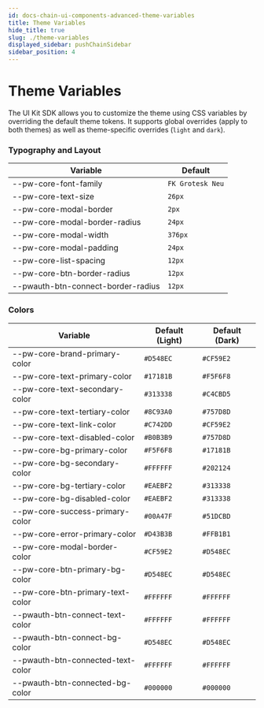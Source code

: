 ```yaml
---
id: docs-chain-ui-components-advanced-theme-variables
title: Theme Variables
hide_title: true
slug: ./theme-variables
displayed_sidebar: pushChainSidebar
sidebar_position: 4
---
```


# Theme Variables

The UI Kit SDK allows you to customize the theme using CSS variables by overriding the default theme tokens. It supports global overrides (apply to both themes) as well as theme-specific overrides (`light` and `dark`).

### Typography and Layout

| Variable                           | Default          |
| ---------------------------------- | ---------------- |
| --pw-core-font-family              | `FK Grotesk Neu` |
| --pw-core-text-size                | `26px`           |
| --pw-core-modal-border             | `2px`            |
| --pw-core-modal-border-radius      | `24px`           |
| --pw-core-modal-width              | `376px`          |
| --pw-core-modal-padding            | `24px`           |
| --pw-core-list-spacing             | `12px`           |
| --pw-core-btn-border-radius        | `12px`           |
| --pwauth-btn-connect-border-radius | `12px`           |

### Colors

| Variable                          | Default (Light) | Default (Dark) |
| --------------------------------- | --------------- | -------------- |
| --pw-core-brand-primary-color     | `#D548EC`       | `#CF59E2`      |
| --pw-core-text-primary-color      | `#17181B`       | `#F5F6F8`      |
| --pw-core-text-secondary-color    | `#313338`       | `#C4CBD5`      |
| --pw-core-text-tertiary-color     | `#8C93A0`       | `#757D8D`      |
| --pw-core-text-link-color         | `#C742DD`       | `#CF59E2`      |
| --pw-core-text-disabled-color     | `#B0B3B9`       | `#757D8D`      |
| --pw-core-bg-primary-color        | `#F5F6F8`       | `#17181B`      |
| --pw-core-bg-secondary-color      | `#FFFFFF`       | `#202124`      |
| --pw-core-bg-tertiary-color       | `#EAEBF2`       | `#313338`      |
| --pw-core-bg-disabled-color       | `#EAEBF2`       | `#313338`      |
| --pw-core-success-primary-color   | `#00A47F`       | `#51DCBD`      |
| --pw-core-error-primary-color     | `#D43B3B`       | `#FFB1B1`      |
| --pw-core-modal-border-color      | `#CF59E2`       | `#D548EC`      |
| --pw-core-btn-primary-bg-color    | `#D548EC`       | `#D548EC`      |
| --pw-core-btn-primary-text-color  | `#FFFFFF`       | `#FFFFFF`      |
| --pwauth-btn-connect-text-color   | `#FFFFFF`       | `#FFFFFF`      |
| --pwauth-btn-connect-bg-color     | `#D548EC`       | `#D548EC`      |
| --pwauth-btn-connected-text-color | `#FFFFFF`       | `#FFFFFF`      |
| --pwauth-btn-connected-bg-color   | `#000000`       | `#000000`      |
